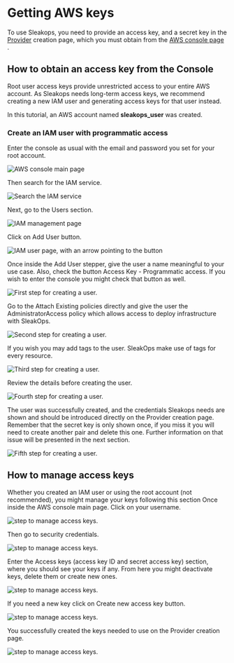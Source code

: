 
# Getting AWS keys

To use Sleakops, you need to provide an access key, and a secret key in the [Provider](/docs/provider/index.mdx) creation page,
which you must obtain from the [AWS console page <FiExternalLink/>](https://aws.amazon.com/console/).

## How to obtain an access key from the Console

Root user access keys provide unrestricted access to your entire AWS account.
As Sleakops needs long-term access keys, we recommend creating a new IAM user and generating access keys for that user instead.

In this tutorial, an AWS account named **sleakops_user** was created.

### Create an IAM user with programmatic access

Enter the console as usual with the email and password you set for your root account.

<Zoom>
  <img
    src="/img/provider/getting-aws-keys/get-keys-1.png"
    alt="AWS console main page"
  />
</Zoom>

Then search for the IAM service.

<Zoom>
  <img
    src="/img/provider/getting-aws-keys/get-keys-2.png"
    alt="Search the IAM service"
  />
</Zoom>

Next, go to the Users section.

<Zoom>
  <img
    src="/img/provider/getting-aws-keys/get-keys-3.png"
    alt="IAM management page"
  />
</Zoom>

Click on Add User button.

<Zoom>
  <img
    src="/img/provider/getting-aws-keys/get-keys-4.png"
    alt="IAM user page, with an arrow pointing to the button"
  />
</Zoom>

Once inside the Add User stepper, give the user a name meaningful to your use case.
Also, check the button Access Key - Programmatic access. If you wish to enter the
console you might check that button as well.

<Zoom>
  <img
    src="/img/provider/getting-aws-keys/get-keys-5.png"
    alt="First step for creating a user."
  />
</Zoom>

Go to the Attach Existing policies directly and give the user the AdministratorAccess
policy which allows access to deploy infrastructure with SleakOps.

<Zoom>
  <img
    src="/img/provider/getting-aws-keys/get-keys-6.png"
    alt="Second step for creating a user."
  />
</Zoom>

If you wish you may add tags to the user. SleakOps make use of tags for every resource.

<Zoom>
  <img
    src="/img/provider/getting-aws-keys/get-keys-7.png"
    alt="Third step for creating a user."
  />
</Zoom>

Review the details before creating the user.

<Zoom>
  <img
    src="/img/provider/getting-aws-keys/get-keys-8.png"
    alt="Fourth step for creating a user."
  />
</Zoom>

The user was successfully created, and the credentials Sleakops needs are shown and
should be introduced directly on the Provider creation page. Remember that the secret
key is only shown once, if you miss it you will need to create another pair and delete
this one. Further information on that issue will be presented in the next section.

<Zoom>
  <img
    src="/img/provider/getting-aws-keys/get-keys-9.png"
    alt="Fifth step for creating a user."
  />
</Zoom>

## How to manage access keys

Whether you created an IAM user or using the root account (not recommended), you might manage your keys following this section
Once inside the AWS console main page. Click on your username.

<Zoom>
  <img
    src="/img/provider/getting-aws-keys/manage-keys-1.png"
    alt=" step to manage access keys."
  />
</Zoom>

Then go to security credentials.

<Zoom>
  <img
    src="/img/provider/getting-aws-keys/manage-keys-2.png"
    alt=" step to manage access keys."
  />
</Zoom>

Enter the Access keys (access key ID and secret access key) section, where you should
see your keys if any. From here you might deactivate keys, delete them or create
new ones.

<Zoom>
  <img
    src="/img/provider/getting-aws-keys/manage-keys-3.png"
    alt=" step to manage access keys."
  />
</Zoom>

If you need a new key click on Create new access key button.

<Zoom>
  <img
    src="/img/provider/getting-aws-keys/manage-keys-4.png"
    alt=" step to manage access keys."
  />
</Zoom>

You successfully created the keys needed to use on the Provider creation page.

<Zoom>
  <img
    src="/img/provider/getting-aws-keys/manage-keys-5.png"
    alt=" step to manage access keys."
  />
</Zoom>
